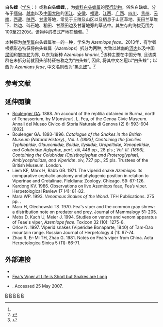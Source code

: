 {{Speciesbox 
| taxon = Azemiops kharini
|status = LC
|status_system = IUCN3.1
|status_ref = <ref name=IUCN>{{Cite iucn | author1 = Lau, M | author2 = Rao, D.-q | last-author-amp = yes | title = ''Azemiops feae'' | volume = 2012 | page =  e.T190641A1955758 | date = 2012 | doi = 10.2305/IUCN.UK.2012-1.RLTS.T190641A1955758.en }}</ref>
| binomial_authority = (Boulenger, 1888)<ref name='id4769'>{{cite web| url =http://www.bioinfo.cn/db05/BjdwSpecies.php?action=view&id=4769| title =白头蝰| work =《中国动物物种编目数据库》| publisher =中国科学院微生物研究所| author =中国科学院动物研究所| accessdate =2009-04-11| deadurl =yes| archiveurl =https://web.archive.org/web/20160305065302/http://www.bioinfo.cn/db05/BjdwSpecies.php?action=view&id=4769| archivedate =2016-03-05}}</ref>
}}

'''白头蝰'''（[[学名|学名]]：{{lang|la|''Azemiops kharini''}}）或称'''白头缅蝰'''，，为[[蝰科|蝰科]][[白头蝰属|白头蝰属]]的[[爬行动物|爬行动物]]，俗名白缺蝰。分布于[[缅甸|缅甸]]、[[越南|越南]]以及[[中国大陆|中国大陆]]的[[浙江|浙江]]、[[安徽|安徽]]、[[福建|福建]]、[[江西|江西]]、[[广西|广西]]、[[四川|四川]]、[[贵州|贵州]]、[[云南|云南]]、[[西藏|西藏]]、[[陕西|陕西]]、[[甘肃|甘肃]]等地，常见于丘陵及山区以及栖息于山区草地、麦田兰草堆下、路边、碎石地、稻田、甘蔗田边及甘薯地旁的草丛中。其生存的海拔范围为100至2220米。该物种的模式产地在缅甸。<ref name='id4769'/>

本种原为[[单型属|单型属]]白头蝰属唯一的一种，学名为 ''Azemiops feae''。2013年，有学者根据形态特征将白头蝰属（''Azemiops''）拆分为两种, 大致以越南的[[河内|河内]]以及中国[[昆明市|昆明]]和[[攀枝花市|攀枝花]]为界, 以东为新种 ''Azemiops kharini'', <ref>{{cite journal |author1=Orlov NL, Ryabov SA, Nguyen TT |title=On the taxonomy and the distribution of snakes of the genus Azemiops Boulenger, 1888: description of a new species |journal=''Russian Journal of Herpetology'' |date=2013 |volume=20 |pages=110-128 |doi=10.30906/1026-2296-2013-20-2-110-128}}</ref>该种主要在中国分布, 且该类群在未拆分前就因头部特征被称之为“白头蝰”, 因此, 将其中文名冠以“白头蝰”；以西为 ''Azemiops feae'', 中文名则改为“[[黑头蝰|黑头蝰]]”。<ref name="生物多样性">{{cite journal |author1=蔡波，王跃招，陈跃英，李家堂 |title=中国爬行纲动物分类厘定[J] |journal=生物多样性 |date=2015 |volume=23 |issue=3 |pages=365-382 |doi=10.17520/biods.2015037 |url=https://www.biodiversity-science.net/article/2015/1005-0094/1005-0094-23-3-365.shtml |accessdate=2021-10-22 |archive-date=2021-07-09 |archive-url=https://web.archive.org/web/20210709183252/https://www.biodiversity-science.net/article/2015/1005-0094/1005-0094-23-3-365.shtml |dead-url=no }}</ref>

== 参考文献 ==
{{reflist}}

==延伸閱讀==
{{refbegin|2}}
* [[George_Albert_Boulenger|Boulenger GA]]. 1888. An account of the reptilia obtained in Burma, north of Tenasserium, by M[onsieur]. L. Fea, of the Genoa Civic Museum. Annali del Museo Civico di Storia Naturale di Genova (2) 6: 593-604 [602].
* Boulenger GA. 1893-1896. ''Catalogue of the Snakes in the British Museum (Natural History)., Vol. I. (1893), Containing the families Typhlopidæ, Glauconiidæ, Boidæ, Ilysiidæ, Uropeltidæ, Xenopeltidæ, and Colubridæ Aglyphæ, part.'' xiii, 448 pp., 28 pls.; ''Vol. III. (1896), Containing the Colubridæ (Opisthoglyphæ and Proteroglyphæ), Amblycephalidæ, and Viperidæ''. xiv, 727 pp., 25 pls. Trustees of the British Museum. London.
* Liem KF, Marx H, Rabb GB. 1971. The viperid snake ''Azemiops'': Its comparative cephalic anatomy and phylogenic position in relation to Viperinae and Crotalinae. Fieldiana: Zoology. Chicago. 59: 67-126.
* Kardong KV. 1986. Observations on live Azemiops feae, Fea’s viper. Herpetological Review 17 (4): 81-82.
* Mara WP. 1993. ''Venomous Snakes of the World''. TFH Publications. 275 pp. {{ISBN|0-86622-522-6}}.
* Marx H, Olechowski TS. 1970. Fea's viper and the common gray shrew: a distribution note on predator and prey. Journal of Mammalogy 51: 205.
* Mebs D, Kuch U, Meier J. 1994. Studies on venom and venom apparatus of Feae's viper, ''Azemiops feae''. Toxicon 32 (10): 1275-8.
* Orlov N. 1997. Viperid snakes (Viperidae Bonaparte, 1840) of Tam-Dao mountain range. Russian Journal of Herpetology 4 (1): 67-74.
* Zhao R, Er-Mi TH, Zhao G. 1981. Notes on Fea's viper from China. Acta Herpetologica Sinica 5 (11): 66-71.
{{refend}}

==外部連接==
{{Commons|Azemiops feae}}
* {{NRDB species|genus=Azemiops|species=feae|date=2 August|year=2007}}
* [http://snakesarelong.blogspot.com/2013/04/feas-viper.html Fea's Viper at Life is Short but Snakes are Long] {{Wayback|url=http://snakesarelong.blogspot.com/2013/04/feas-viper.html |date=20200417072503 }}
* {{YouTube|uXnoqLJyi2w|Video of ''Azemiops feae''}}. Accessed 25 May 2007.
{{Taxonbar|from=Q14375695}}

[[Category:白头蝰属|B]]
[[Category:IUCN红色名录无危物种|B]]
[[Category:中國爬行動物|B]]
[[Category:毒蛇|B]]
[[Category:1888年描述的动物|B]]